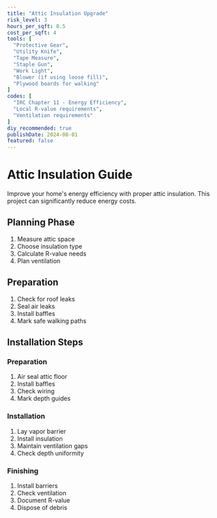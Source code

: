 ```yaml
---
title: "Attic Insulation Upgrade"
risk_level: 3
hours_per_sqft: 0.5
cost_per_sqft: 4
tools: [
  "Protective Gear",
  "Utility Knife",
  "Tape Measure",
  "Staple Gun",
  "Work Light",
  "Blower (if using loose fill)",
  "Plywood boards for walking"
]
codes: [
  "IRC Chapter 11 - Energy Efficiency",
  "Local R-value requirements",
  "Ventilation requirements"
]
diy_recommended: true
publishDate: 2024-08-01
featured: false
---
```


# Attic Insulation Guide

Improve your home's energy efficiency with proper attic insulation. This project can significantly reduce energy costs.

## Planning Phase

1. Measure attic space
2. Choose insulation type
3. Calculate R-value needs
4. Plan ventilation

## Preparation

1. Check for roof leaks
2. Seal air leaks
3. Install baffles
4. Mark safe walking paths

## Installation Steps

### Preparation
1. Air seal attic floor
2. Install baffles
3. Check wiring
4. Mark depth guides

### Installation
1. Lay vapor barrier
2. Install insulation
3. Maintain ventilation gaps
4. Check depth uniformity

### Finishing
1. Install barriers
2. Check ventilation
3. Document R-value
4. Dispose of debris 